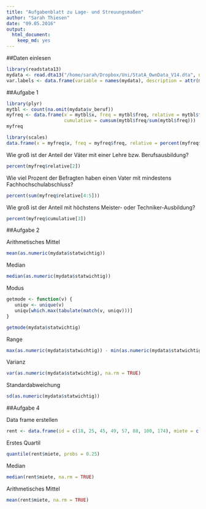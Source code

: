 ```yaml
---
title: "Aufgabenblatt zu Lage- und Streuungsmaßen"
author: "Sarah Thiesen"
date: "09.05.2016"
output:
  html_document:
    keep_md: yes
---
```


##Daten einlesen
```r
library(readstata13)
mydata <- read.dta13("/home/sarah/Dropbox/Uni/StatA_OwnData_V14.dta", nonint.factors = TRUE, generate.factors = TRUE)
var.labels <- data.frame(variable = names(mydata), description = attr(mydata,"var.labels"))
```

##Aufgabe 1
```r
library(plyr)
mytbl <- count(na.omit(mydata$v_beruf))
myfreq <- data.frame(x = mytbl$x, freq = mytbl$freq, relative = mytbl$freq/sum(mytbl$freq), 
                     cumulative = cumsum(mytbl$freq/sum(mytbl$freq)))
myfreq

library(scales)
data.frame(x = myfreq$x, freq = myfreq$freq, relative = percent(myfreq$relative), cumulative = percent(myfreq$cumulative))
```

Wie groß ist der Anteil der Väter mit einer Lehre bzw. Berufsausbildung?
```r
percent(myfreq$relative[2])
```

Wie viel Prozent der Befragten haben einen Vater mit mindestens Fachhochschulabschluss?
```r
percent(sum(myfreq$relative[4:5]))
```

Wie groß ist der Anteil mit höchstens Meister- oder Techniker-Ausbildung?
```r
percent(myfreq$cumulative[3])
```

##Aufgabe 2

Arithmetisches Mittel
```r
mean(as.numeric(mydata$statwichtig))
```

Median
```r
median(as.numeric(mydata$statwichtig))
```

Modus
```r
getmode <- function(v) {
   uniqv <- unique(v)
   uniqv[which.max(tabulate(match(v, uniqv)))]
}

getmode(mydata$statwichtig)
```

Range
```r
max(as.numeric(mydata$statwichtig)) - min(as.numeric(mydata$statwichtig))
```

Varianz
```r
var(as.numeric(mydata$statwichtig), na.rm = TRUE)
```

Standardabweichung
```r
sd(as.numeric(mydata$statwichtig))
```

##Aufgabe 4

Data frame erstellen
```r
rent <- data.frame(id = c(18, 25, 45, 49, 57, 88, 100, 174), miete = c(350, 390, 330, 290, 300, 270, 280, 360))
```

Erstes Quartil
```r
quantile(rent$miete, probs = 0.25)
```

Median
```r
median(rent$miete, na.rm = TRUE)
```

Arithmetisches Mittel
```r
mean(rent$miete, na.rm = TRUE)
```